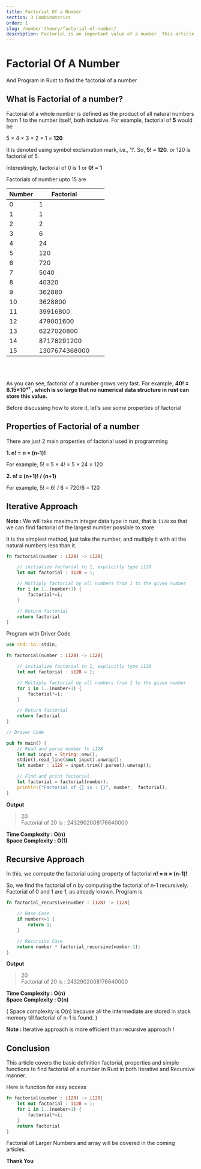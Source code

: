 ```yaml
---
title: Factorial Of a Number
section: 3 Combinatorics
order: 1
slug: /number-theory/factorial-of-number/
description: Factorial is an important value of a number. This article covers the basic definition factorial, properties and simple functions to find factorial of a number in Rust in both Iterative and Recursive manner. 
---
```


# Factorial Of A Number
And Program in Rust to find the factorial of a number

## What is Factorial of a number?
Factorial of a whole number is defined as the product of all natural numbers from 1 to the number itself, both inclusive.
For example, factorial of **5** would be

5 × 4 × 3 × 2 × 1 = **120**

It is denoted using symbol exclamation mark, i.e., '!'. So, **5! = 120**. or 120 is factorial of 5.

Interestingly, factorial of 0 is 1 or **0! = 1**

Factorials of number upto 15 are

| Number | Factorial     |     |     |
|--------|---------------|-----|-----|
| 0      | 1             |
| 1      | 1             |
| 2      | 2             |
| 3      | 6             |
| 4      | 24            |
| 5      | 120           |
| 6      | 720           |
| 7      | 5040          |
| 8      | 40320         |
| 9      | 362880        |
| 10     | 3628800       |
| 11     | 39916800      |
| 12     | 479001600     |
| 13     | 6227020800    |
| 14     | 87178291200   |
| 15     | 1307674368000 |

<br />
<br />

As you can see, factorial of a number grows very fast. For example,
**40! = 8.15×10⁴⁷ , which is so large that no numerical data structure in rust can store this value.**

Before discussing how to store it, let's see some properties of factorial

## Properties of Factorial of a number

There are just 2 main properties of factorial used in programming

**1. n! = n × (n-1)!**

For example, 5! = 5 × 4! = 5 × 24 = 120

**2. n! = (n+1)! / (n+1)**

For example, 5! = 6! / 6 = 720/6 = 120

## Iterative Approach

**Note :** We will take maximum integer data type in rust, that is `i128` so that we can find factorial of the largest number possible to store

It is the simplest method, just take the number, and multiply it with all the natural numbers less than it.

```rust
fn factorial(number : i128) -> i128{

    // initialize factorial to 1, explicitly type i128
    let mut factorial : i128 = 1;

    // Multiply factorial by all numbers from 1 to the given number
    for i in 1..(number+1) {
        factorial*=i;
    }

    // Return factorial
    return factorial
}
```

Program with Driver Code
```rust
use std::io::stdin;

fn factorial(number : i128) -> i128{

    // initialize factorial to 1, explicitly type i128
    let mut factorial : i128 = 1;

    // Multiply factorial by all numbers from 1 to the given number
    for i in 1..(number+1) {
        factorial*=i;
    }

    // Return factorial
    return factorial
}

// Driver Code

pub fn main() {
    // Read and parse number to i128
    let mut input = String::new();
    stdin().read_line(&mut input).unwrap();
    let number : i128 = input.trim().parse().unwrap();

    // Find and print factorial
    let factorial = factorial(number);
    println!("Factorial of {} is : {}", number,  factorial);
}
```

**Output**

>20 <br/>
Factorial of 20 is : 2432902008176640000


**Time Complexity : O(n)** <br/>
**Space Complexity : O(1)**


## Recursive Approach

In this, we compute the factorial using property of factorial **n! = n × (n-1)!** 

So, we find the factorial of n by computing the factorial of n-1 recursively. Factorial of 0 and 1 are 1, as already known. Program is

```rust
fn factorial_recursive(number : i128) -> i128{

    // Base Case
    if number<=1 {
        return 1;
    }

    // Recursive Case
    return number * factorial_recursive(number-1);
}
```
**Output**

>20 <br/>
Factorial of 20 is : 2432902008176640000


**Time Complexity : O(n)** <br/>
**Space Complexity : O(n)**

( Space complexity is O(n) because all the intermediate are stored in stack memory till factorial of n-1 is found. )

**Note :** Iterative approach is more efficient than recursive approach !

## Conclusion

This article covers the basic definition factorial, properties and simple functions to find factorial of a number in Rust in both Iterative and Recursive manner.

Here is function for easy access

```rust
fn factorial(number : i128) -> i128{
    let mut factorial : i128 = 1;
    for i in 1..(number+1) {
        factorial*=i;
    }
    return factorial
}
```

Factorial of Larger Numbers and array will be covered in the coming articles.

**Thank You**


<SEO title="Factorial Of a Number - Rust Programming"
     description="Factorial is an important value of a number. This article covers the basic definition factorial, properties and simple functions to find factorial of a number in Rust in both Iterative and Recursive manner" />
